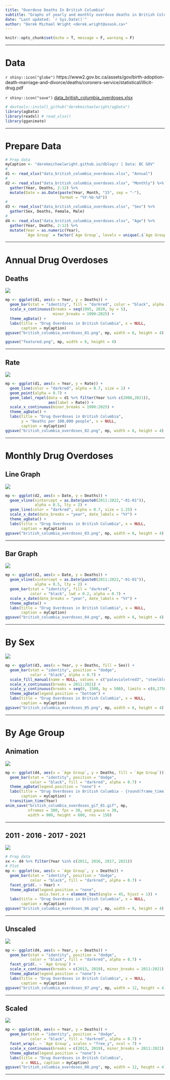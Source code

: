 ```yaml
---
title: "Overdose Deaths In British Columbia"
subtitle: "Graphs of yearly and monthly overdose deaths in British Columbia using BC GOV data"
date: "Last updated: `r Sys.Date()`"
author: "Derek Michael Wright <derek.wright@usask.ca>"
---
```


```r
knitr::opts_chunk$set(echo = T, message = F, warning = F)
```

---

# Data

`r shiny::icon("globe")` https://www2.gov.bc.ca/assets/gov/birth-adoption-death-marriage-and-divorce/deaths/coroners-service/statistical/illicit-drug.pdf

`r shiny::icon("save")` [data_british_columbia_overdoses.xlsx](data_british_columbia_overdoses.xlsx)

```r
# devtools::install_github("derekmichaelwright/agData")
library(agData) 
library(readxl) # read_xlsx()
library(gganimate)
```

---

# Prepare Data

```r
# Prep data
myCaption <- "derekmichaelwright.github.io/dblogr/ | Data: BC GOV"
#
d1 <- read_xlsx("data_british_columbia_overdoses.xlsx", "Annual")
#
d2 <- read_xlsx("data_british_columbia_overdoses.xlsx", "Monthly") %>%
  gather(Year, Deaths, 2:12) %>%
  mutate(Date = as.Date(paste(Year, Month, "15", sep = "-"), 
                        format = "%Y-%b-%d"))
#
d3 <- read_xlsx("data_british_columbia_overdoses.xlsx", "Sex") %>%
  gather(Sex, Deaths, Female, Male)
#
d4 <- read_xlsx("data_british_columbia_overdoses.xlsx", "Age") %>%
  gather(Year, Deaths, 2:12) %>%
  mutate(Year = as.numeric(Year),
         `Age Group` = factor(`Age Group`, levels = unique(.$`Age Group`)))
```

---

# Annual Drug Overdoses

## Deaths

![](british_columbia_overdoses_01.png)

```r
mp <- ggplot(d1, aes(x = Year, y = Deaths)) +
  geom_bar(stat = "identity", fill = "darkred", color = "black", alpha = 0.7) +
  scale_x_continuous(breaks = seq(1995, 2020, by = 5),
                     minor_breaks = 1990:2025) +
  theme_agData() +
  labs(title = "Drug Overdoses in British Columbia", x = NULL,
       caption = myCaption)
ggsave("british_columbia_overdoses_01.png", mp, width = 6, height = 4)
```

```r
ggsave("featured.png", mp, width = 6, height = 4)
```

---

## Rate

![](british_columbia_overdoses_02.png)

```r
mp <- ggplot(d1, aes(x = Year, y = Rate)) +
  geom_line(color = "darkred", alpha = 0.7, size = 1) +
  geom_point(alpha = 0.7) +
  geom_label_repel(data = d1 %>% filter(Year %in% c(2008,2021)), 
                   aes(label = Rate)) +
  scale_x_continuous(minor_breaks = 1990:2025) +
  theme_agData() +
  labs(title = "Drug Overdoses in British Columbia", 
       y = "Deaths per 100,000 people", x = NULL,
       caption = myCaption)
ggsave("british_columbia_overdoses_02.png", mp, width = 6, height = 4)
```

---

# Monthly Drug Overdoses

## Line Graph

![](british_columbia_overdoses_03.png)

```r
mp <- ggplot(d2, aes(x = Date, y = Deaths)) + 
  geom_vline(xintercept = as.Date(paste0(2011:2022,"-01-01")),
             alpha = 0.5, lty = 2) +
  geom_line(color = "darkred", alpha = 0.7, size = 1.25) +
  scale_x_date(date_breaks = "year", date_labels = "%Y") +
  theme_agData() +
  labs(title = "Drug Overdoses in British Columbia", x = NULL,
       caption = myCaption)
ggsave("british_columbia_overdoses_03.png", mp, width = 6, height = 4)
```

---

## Bar Graph

![](british_columbia_overdoses_04.png)

```r
mp <- ggplot(d2, aes(x = Date, y = Deaths)) + 
  geom_vline(xintercept = as.Date(paste0(2011:2022,"-01-01")),
             alpha = 0.5, lty = 2) +
  geom_bar(stat = "identity", fill = "darkred", 
           color = "black", lwd = 0.2, alpha = 0.7) +
  scale_x_date(date_breaks = "year", date_labels = "%Y") +
  theme_agData() +
  labs(title = "Drug Overdoses in British Columbia", x = NULL,
       caption = myCaption)
ggsave("british_columbia_overdoses_04.png", mp, width = 6, height = 4)
```

---

# By Sex

![](british_columbia_overdoses_05.png)

```r
mp <- ggplot(d3, aes(x = Year, y = Deaths, fill = Sex)) +
  geom_bar(stat = "identity", position = "dodge", 
           color = "black", alpha = 0.7) +
  scale_fill_manual(name = NULL, values = c("palevioletred3", "steelblue")) +
  scale_x_continuous(breaks = 2011:2021) +
  scale_y_continuous(breaks = seq(0, 1500, by = 500), limits = c(0,1750)) +
  theme_agData(legend.position = "bottom") +
  labs(title = "Drug Overdoses in British Columbia", x = NULL,
       caption = myCaption)
ggsave("british_columbia_overdoses_05.png", mp, width = 6, height = 4)
```

---

# By Age Group

## Animation

![](british_columbia_overdoses_gif_01.gif)

```r
mp <- ggplot(d4, aes(x = `Age Group`, y = Deaths, fill = `Age Group`)) +
  geom_bar(stat = "identity", position = "dodge", 
           color = "black", fill = "darkred", alpha = 0.7) +
  theme_agData(legend.position = "none") +
  labs(title = "Drug Overdoses in British Columbia - {round(frame_time)}",
       caption = myCaption) +
  transition_time(Year)
anim_save("british_columbia_overdoses_gif_01.gif", mp, 
          nframes = 300, fps = 30, end_pause = 30, 
          width = 900, height = 600, res = 150)
```

---

## 2011 - 2016 - 2017 - 2021

![](british_columbia_overdoses_06.png)

```r
# Prep data
xx <- d4 %>% filter(Year %in% c(2011, 2016, 2017, 2021))
# Plot
mp <- ggplot(xx, aes(x = `Age Group`, y = Deaths)) +
  geom_bar(stat = "identity", position = "dodge", 
           color = "black", fill = "darkred", alpha = 0.7) +
  facet_grid(. ~ Year) +
  theme_agData(legend.position = "none",
               axis.text.x = element_text(angle = 45, hjust = 1)) +
  labs(title = "Drug Overdoses in British Columbia", x = NULL,
       caption = myCaption)
ggsave("british_columbia_overdoses_06.png", mp, width = 9, height = 4)
```

---

## Unscaled

![](british_columbia_overdoses_07.png)

```r
mp <- ggplot(d4, aes(x = Year, y = Deaths)) +
  geom_bar(stat = "identity", position = "dodge", 
           color = "black", fill = "darkred", alpha = 0.7) +
  facet_grid(. ~ `Age Group`) +
  scale_x_continuous(breaks = c(2013, 2019), minor_breaks = 2011:2021) +
  theme_agData(legend.position = "none") +
  labs(title = "Drug Overdoses in British Columbia", x = NULL,
       caption = myCaption)
ggsave("british_columbia_overdoses_07.png", mp, width = 12, height = 4)
```

---

## Scaled

![](british_columbia_overdoses_08.png)

```r
mp <- ggplot(d4, aes(x = Year, y = Deaths)) +
  geom_bar(stat = "identity", position = "dodge", 
           color = "black", fill = "darkred", alpha = 0.7) +
  facet_wrap(. ~ `Age Group`, scales = "free_y", ncol = 7) +
  scale_x_continuous(breaks = c(2013, 2019), minor_breaks = 2011:2021) +
  theme_agData(legend.position = "none") +
  labs(title = "Drug Overdoses in British Columbia", 
       x = NULL, caption = myCaption)
ggsave("british_columbia_overdoses_08.png", mp, width = 12, height = 4)
```

---
